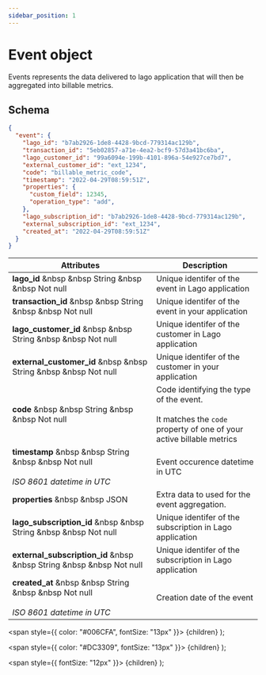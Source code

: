 ```yaml
---
sidebar_position: 1
---
```



# Event object

Events represents the data delivered to lago application that will then be aggregated into billable metrics.

## Schema

```json
{
  "event": {
    "lago_id": "b7ab2926-1de8-4428-9bcd-779314ac129b",
    "transaction_id": "5eb02857-a71e-4ea2-bcf9-57d3a41bc6ba",
    "lago_customer_id": "99a6094e-199b-4101-896a-54e927ce7bd7",
    "external_customer_id": "ext_1234",
    "code": "billable_metric_code",
    "timestamp": "2022-04-29T08:59:51Z",
    "properties": {
      "custom_field": 12345,
      "operation_type": "add",
    },
    "lago_subscription_id": "b7ab2926-1de8-4428-9bcd-779314ac129b",
    "external_subscription_id": "ext_1234",
    "created_at": "2022-04-29T08:59:51Z"
  }
}
```

| Attributes | Description |
| -----------| ----------- |
| **lago_id** &nbsp &nbsp <Type>String</Type> &nbsp &nbsp <NotNullable>Not null</NotNullable> | Unique identifer of the event in Lago application |
| **transaction_id** &nbsp &nbsp <Type>String</Type> &nbsp &nbsp <NotNullable>Not null</NotNullable> | Unique identifer of the event in your application |
| **lago_customer_id** &nbsp &nbsp <Type>String</Type> &nbsp &nbsp <NotNullable>Not null</NotNullable> | Unique identifer of the customer in Lago application |
| **external_customer_id** &nbsp &nbsp <Type>String</Type> &nbsp &nbsp <NotNullable>Not null</NotNullable> | Unique identifer of the customer in your application |
| **code** &nbsp &nbsp <Type>String</Type> &nbsp &nbsp <NotNullable>Not null</NotNullable> | Code identifying the type of the event. <br></br>It matches the `code` property of one of your active billable metrics |
| **timestamp** &nbsp &nbsp <Type>String</Type> &nbsp &nbsp <NotNullable>Not null</NotNullable><br></br><Comment>*ISO 8601 datetime  in UTC*</Comment> | Event occurence datetime in UTC |
| **properties** &nbsp &nbsp <Type>JSON</Type> | Extra data to used for the event aggregation. |
| **lago_subscription_id** &nbsp &nbsp <Type>String</Type> &nbsp &nbsp <NotNullable>Not null</NotNullable> | Unique identifer of the subscription in Lago application |
| **external_subscription_id** &nbsp &nbsp <Type>String</Type> &nbsp &nbsp <NotNullable>Not null</NotNullable> | Unique identifer of the subscription in Lago application |
| **created_at** &nbsp &nbsp <Type>String</Type> &nbsp &nbsp <NotNullable>Not null</NotNullable><br></br><Comment>*ISO 8601 datetime  in UTC*</Comment> | Creation date of the event |

  <span
    style={{
      color: "#006CFA",
      fontSize: "13px"
    }}>
    {children}
  </span>
);

  <span
    style={{
      color: "#DC3309",
      fontSize: "13px"
    }}>
    {children}
  </span>
);

  <span
    style={{
      fontSize: "12px"
    }}>
    {children}
  </span>
);
